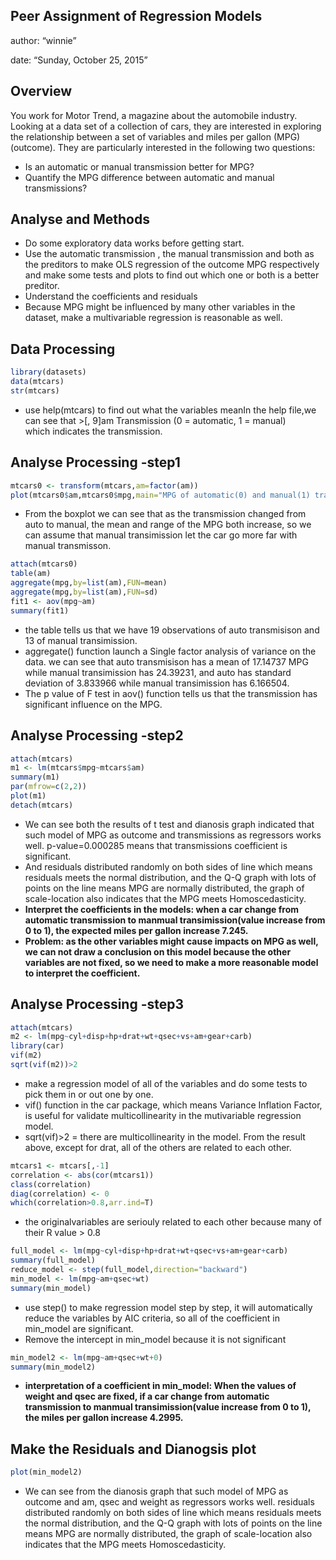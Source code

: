 Peer Assignment of Regression Models  
---
author: "winnie"  

date: "Sunday, October 25, 2015"  

Overview
---
You work for Motor Trend, a magazine about the automobile industry. Looking at a data set of a collection of cars, they are interested in exploring the relationship between a set of variables and miles per gallon (MPG) (outcome). They are particularly interested in the following two questions:  

- Is an automatic or manual transmission better for MPG?
- Quantify the MPG difference between automatic and manual transmissions?  

Analyse and Methods  
---  
- Do some exploratory data works before getting start.
- Use the automatic transmission , the manual transmission and both as the preditors to make OLS regression of the outcome MPG respectively and make some tests and plots to find out which one or both is a better preditor.  
- Understand the coefficients and residuals  
- Because MPG might be influenced by many other variables in the dataset, make a multivariable regression is reasonable as well.

Data Processing  
---  

```r
library(datasets)
data(mtcars)
str(mtcars)
```  
- use help(mtcars) to find out what the variables meanIn the help file,we can see that >[, 9]am	 Transmission (0 = automatic, 1 = manual)  
which indicates the transmission.  

Analyse Processing -step1 
---  
```r
mtcars0 <- transform(mtcars,am=factor(am))
plot(mtcars0$am,mtcars0$mpg,main="MPG of automatic(0) and manual(1) transmission",xlab="transmission", ylab="MPG")
```  
- From the boxplot we can see that as the transmission changed from auto to manual,  the mean and range of the MPG both increase, so we can assume that manual transimission let the car go more far with manual transmisson.  
```r
attach(mtcars0)
table(am)
aggregate(mpg,by=list(am),FUN=mean)
aggregate(mpg,by=list(am),FUN=sd)
fit1 <- aov(mpg~am)
summary(fit1)
```  
- the table tells us that we have 19 observations of auto transmisison and 13 of manual transimission.  
- aggregate() function launch a Single factor analysis of variance on the data. we can see that auto transmisison has a mean of 17.14737 MPG while manual transimission has 24.39231, and auto has standard deviation of 3.833966 while manual transimission has 6.166504.  
- The p value of F test in aov() function tells us that the transmission has significant influence on the MPG.  

Analyse Processing -step2  
---  
```r
attach(mtcars)
m1 <- lm(mtcars$mpg~mtcars$am)
summary(m1)
par(mfrow=c(2,2))
plot(m1)
detach(mtcars)
```  
- We can see both the results of t test and dianosis graph indicated that such model of MPG as outcome and transmissions as regressors works well. p-value=0.000285 means that transmissions coefficient is significant.  
- And residuals distributed randomly on both sides of line which means residuals meets the normal distribution, and the Q-Q graph with lots of points on the line means MPG are normally distributed, the graph of scale-location also indicates that the MPG  meets Homoscedasticity. 
- **Interpret the coefficients in the models: when a car change from automatic transmission to manmual transimission(value increase from 0 to 1), the expected miles per gallon increase 7.245. ** 
- **Problem: as the other variables might cause impacts on MPG as well, we can not draw a conclusion on this model because the other variables are not fixed, so we need to make a more reasonable model to interpret the coefficient.**  

Analyse Processing -step3 
---  
```r
attach(mtcars)
m2 <- lm(mpg~cyl+disp+hp+drat+wt+qsec+vs+am+gear+carb)
library(car)
vif(m2)
sqrt(vif(m2))>2
```   
- make a regression model of all of the variables and do some tests to pick them in or out one by one.
- vif() function in the car package, which means Variance Inflation Factor, is useful for validate multicollinearity in the mutivariable regression model.  
- sqrt(vif)>2 = there are  multicollinearity in the model. From the result above, except for drat, all of the others are related to each other.
```r
mtcars1 <- mtcars[,-1]
correlation <- abs(cor(mtcars1))
class(correlation)
diag(correlation) <- 0
which(correlation>0.8,arr.ind=T)
```  
- the originalvariables are seriouly related to each other because many of their R value > 0.8  
```r

full_model <- lm(mpg~cyl+disp+hp+drat+wt+qsec+vs+am+gear+carb)
summary(full_model)
reduce_model <- step(full_model,direction="backward")
min_model <- lm(mpg~am+qsec+wt)
summary(min_model)
```  
- use step() to make regression model step by step, it will automatically reduce the variables by AIC criteria, so all of the coefficient in min_model are significant.  
- Remove the intercept in min_model  because it is not significant
```r
min_model2 <- lm(mpg~am+qsec+wt+0)
summary(min_model2)
```
- **interpretation of a coefficient in min_model: When the values of weight and qsec are fixed, if a car change from automatic transmission to manmual transimission(value increase from 0 to 1), the miles per gallon increase 4.2995.**  

**Make the Residuals and Dianogsis plot**  
---  
```r
plot(min_model2)
```  
- We can see from the dianosis graph that such model of MPG as outcome and am, qsec and weight as regressors works well. residuals distributed randomly on both sides of line which means residuals meets the normal distribution, and the Q-Q graph with lots of points on the line means MPG are normally distributed, the graph of scale-location also indicates that the MPG  meets Homoscedasticity.  




